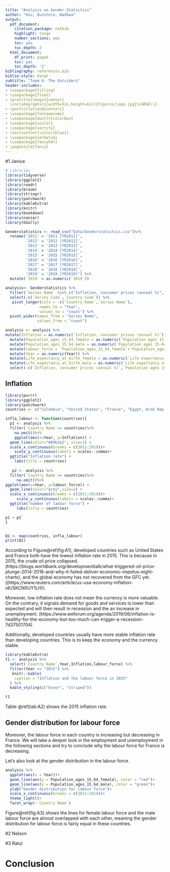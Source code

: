 ```yaml
---
title: "Analysis on Gender Statictics"
author: "Hsu, Quintero, Wadhwa"
output:
  pdf_document:
    citation_package: natbib
    highlight: tango
    number_sections: yes
    toc: yes
    toc_depth: 2
  html_document:
    df_print: paged
    toc: yes
    toc_depth: '2'
bibliography: references.bib 
biblio-style: dinat
subtitle: "Team 6- The Outsiders"
header-includes:
- \usepackage{titling}
- \usepackage{float}
- \pretitle{\begin{center} 
  \includegraphics[width=5in,height=6in]{Figures/logo.jpg}\LARGE\\}
- \posttitle{\end{center}}
- \usepackage{fontawesome}
- \usepackage[most]{tcolorbox}
- \usepackage{xcolor}
- \usepackage{sectsty}
- \sectionfont{\color{blue}}
- \usepackage{verbatim}
- \usepackage{fancyhdr}
- \pagestyle{fancy}
---
```


\section*{1}

#1 Janice

```r
# Libraries
library(tidyverse)
library(ggplot2)
library(readr)
library(broom)
library(stringr)
library(patchwork)
library(kableExtra)
library(knitr)
library(bookdown)
library(naniar)
library(GGally)

Genderstatistics <- read_csv("Data/Genderstatistics.csv")%>%
  rename('2011' = '2011 [YR2011]',
         '2012' = '2012 [YR2012]', 
         '2013' = '2013 [YR2013]', 
         '2014' = '2014 [YR2014]', 
         '2015' = '2015 [YR2015]', 
         '2016' = '2016 [YR2016]', 
         '2017' = '2017 [YR2017]', 
         '2018' = '2018 [YR2018]', 
         '2019' = '2019 [YR2019]') %>%
  mutate(`2019` = as.numeric(`2019`)) 
```

```r
analysis<- Genderstatistics %>%
  filter(`Series Name` %in% c("Inflation, consumer prices (annual %)", "Population ages 15-64, female", "Population ages 15-64, male", "Life expectancy at birth, female (years)","Life expectancy at birth, male (years)")) %>%
  select(-c(`Series Code`,`Country Code`)) %>%
   pivot_longer(cols = -c(`Country Name`,`Series Name`),
               names_to = "Year",
               values_to = "count") %>%
  pivot_wider(names_from = "Series Name",
              values_from = "count") 
```

```r
analysis <- analysis %>%
mutate(Inflation = as.numeric(`Inflation, consumer prices (annual %)`)) %>%
  mutate(Population_ages_15_64_female = as.numeric(`Population ages 15-64, female`)) %>%
  mutate(Population_ages_15_64_male = as.numeric(`Population ages 15-64, male`)) %>%
  mutate(labour_force = `Population_ages_15_64_female`+`Population_ages_15_64_male`) %>%
  mutate(Year = as.numeric(Year)) %>%
  mutate(Life_expectancy_at_birth_female = as.numeric(`Life expectancy at birth, female (years)`))%>%
  mutate(Life_expectancy_at_birth_male = as.numeric(`Life expectancy at birth, male (years)`))%>%
  select(-c(`Inflation, consumer prices (annual %)`,`Population ages 15-64, female`,`Population ages 15-64, male`, `Life expectancy at birth, female (years)`, `Life expectancy at birth, male (years)`))
```

## Inflation

```r
library(purrr)
library(ggplot2)
library(patchwork)
countries <- c("Colombia", "United States", "France", "Egypt, Arab Rep.")

infla_labour <- function(countries){
  p1 <- analysis %>%
  filter(`Country Name`== countries)%>%
    na.omit()%>%
    ggplot(aes(x=Year, y=Inflation)) +
  geom_line(color="#69b3a2", size=2) +
  scale_x_continuous(breaks = c(2011:2019))+
    scale_y_continuous(labels = scales::comma)+
  ggtitle("Inflation rate") +
    labs(title = countries)
  
   p2 <- analysis %>%
  filter(`Country Name`== countries)%>%
     na.omit()%>%
ggplot(aes(x=Year, y=labour_force)) +
  geom_line(color="grey",size=2) +
  scale_x_continuous(breaks = c(2011:2019))+
     scale_y_continuous(labels = scales::comma)+
  ggtitle("number of labour force") +
     labs(title = countries)

p1 + p2
}


Q1 <- map(countries, infla_labour)
print(Q1)
```
According to Figure\@ref(fig:A1), developed countries such as United States and France both have the lowest inflation rate in 2015. This is because in 2015, the crude oil price collapsed. (https://blogs.worldbank.org/developmenttalk/what-triggered-oil-price-plunge-2014-2016-and-why-it-failed-deliver-economic-impetus-eight-charts), and the global economy has not recovered from the GFC yet. ((https://www.reuters.com/article/us-usa-economy-inflation-idUSKCN0UY1LH)). 

Moreover, low inflation rate does not mean the currency is more valuable. On the contrary, it signals demand for goods and services is lower than expected and will then result in recession and the an increase in unemployment. (https://www.weforum.org/agenda/2019/06/inflation-is-healthy-for-the-economy-but-too-much-can-trigger-a-recession-7d37501704)

Additionally, developed countries usually have more stable inflation rate than developing countries. This is to keep the economy and the currency stable.

```r
library(kableExtra)
t1 <- analysis %>%
  select(`Country Name`,Year,Inflation,labour_force) %>%
  filter(Year == "2015") %>%
   knitr::kable(
    caption = "Inflation and the labour force in 2015"
  ) %>%
  kable_styling(c("hover", "striped"))

t1
```

Table \@ref(tab:A2) shows the 2015 inflation rate. 

## Gender distribution for labour force

Moreover, the labour force in each country is increasing but decreasing in France. We will take a deeper look in the employment and unemployment in the following sections and try to conclude why the labour force for France is decreasing. 

Let's also look at the gender distribution in the labour force.

```r
analysis %>%
  ggplot(aes(x = Year))+
  geom_line(aes(y = Population_ages_15_64_female), color = "red")+
  geom_line(aes(y = Population_ages_15_64_male), color = "green")+
  ylab("Gender distribution for labour force")+
  scale_x_continuous(breaks = c(2011:2019))+
  theme_light()+
  facet_wrap(~`Country Name`)
```

Figure\@ref(fig:A3) shows the lines for female labour force and the male labour force are almost overlapped with each other, meaning the gender distribution for labour force is fairly equal in these countries.


\clearpage
\section*{2}

#2 Nelson



\clearpage
\section*{3}

#3 Ratul

# Conclusion


